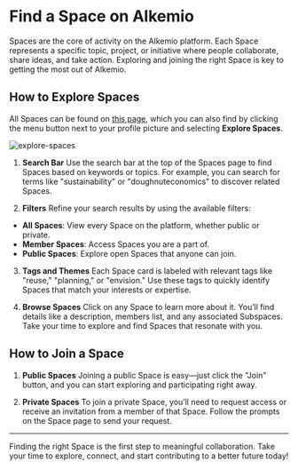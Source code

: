 # Find a Space on Alkemio

Spaces are the core of activity on the Alkemio platform. Each Space represents a specific topic, project, or initiative where people collaborate, share ideas, and take action. Exploring and joining the right Space is key to getting the most out of Alkemio.

## How to Explore Spaces

All Spaces can be found on [this page](https://alkem.io/spaces), which you can also find by clicking the menu button next to your profile picture and selecting **Explore Spaces**.

![explore-spaces](/menu-explore-spaces.png)<br />

1. **Search Bar**
   Use the search bar at the top of the Spaces page to find Spaces based on keywords or topics. For example, you can search for terms like "sustainability" or "doughnuteconomics" to discover related Spaces.
   <br />

2. **Filters**
   Refine your search results by using the available filters:

- **All Spaces**: View every Space on the platform, whether public or private.
- **Member Spaces**: Access Spaces you are a part of.
- **Public Spaces**: Explore open Spaces that anyone can join.
  <br />

3. **Tags and Themes**
   Each Space card is labeled with relevant tags like "reuse," "planning," or "envision." Use these tags to quickly identify Spaces that match your interests or expertise.
   <br />

4. **Browse Spaces**
   Click on any Space to learn more about it. You’ll find details like a description, members list, and any associated Subspaces. Take your time to explore and find Spaces that resonate with you.

## How to Join a Space

1. **Public Spaces**
   Joining a public Space is easy—just click the "Join" button, and you can start exploring and participating right away.

2. **Private Spaces**
   To join a private Space, you’ll need to request access or receive an invitation from a member of that Space. Follow the prompts on the Space page to send your request.

---

Finding the right Space is the first step to meaningful collaboration. Take your time to explore, connect, and start contributing to a better future today!
